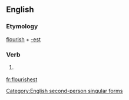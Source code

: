 ==English==

===Etymology===
[[flourish]] + [[-est]]

===Verb===
{{infl|en|verb form}}

# {{archaic}} {{form of|Second-person singular simple present form|flourish}}

[[Category:English second-person singular forms]]

[[fr:flourishest]]